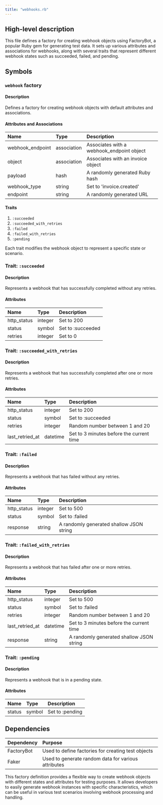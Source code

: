 ```yaml
---
title: "webhooks.rb"
---
```


## High-level description
This file defines a factory for creating webhook objects using FactoryBot, a popular Ruby gem for generating test data. It sets up various attributes and associations for webhooks, along with several traits that represent different webhook states such as succeeded, failed, and pending.

## Symbols

### `webhook` factory
#### Description
Defines a factory for creating webhook objects with default attributes and associations.

#### Attributes and Associations
| Name | Type | Description |
|:-----|:-----|:------------|
| webhook_endpoint | association | Associates with a webhook_endpoint object |
| object | association | Associates with an invoice object |
| payload | hash | A randomly generated Ruby hash |
| webhook_type | string | Set to 'invoice.created' |
| endpoint | string | A randomly generated URL |

#### Traits
1. `:succeeded`
2. `:succeeded_with_retries`
3. `:failed`
4. `:failed_with_retries`
5. `:pending`

Each trait modifies the webhook object to represent a specific state or scenario.

### Trait: `:succeeded`
#### Description
Represents a webhook that has successfully completed without any retries.

#### Attributes
| Name | Type | Description |
|:-----|:-----|:------------|
| http_status | integer | Set to 200 |
| status | symbol | Set to :succeeded |
| retries | integer | Set to 0 |

### Trait: `:succeeded_with_retries`
#### Description
Represents a webhook that has successfully completed after one or more retries.

#### Attributes
| Name | Type | Description |
|:-----|:-----|:------------|
| http_status | integer | Set to 200 |
| status | symbol | Set to :succeeded |
| retries | integer | Random number between 1 and 20 |
| last_retried_at | datetime | Set to 3 minutes before the current time |

### Trait: `:failed`
#### Description
Represents a webhook that has failed without any retries.

#### Attributes
| Name | Type | Description |
|:-----|:-----|:------------|
| http_status | integer | Set to 500 |
| status | symbol | Set to :failed |
| response | string | A randomly generated shallow JSON string |

### Trait: `:failed_with_retries`
#### Description
Represents a webhook that has failed after one or more retries.

#### Attributes
| Name | Type | Description |
|:-----|:-----|:------------|
| http_status | integer | Set to 500 |
| status | symbol | Set to :failed |
| retries | integer | Random number between 1 and 20 |
| last_retried_at | datetime | Set to 3 minutes before the current time |
| response | string | A randomly generated shallow JSON string |

### Trait: `:pending`
#### Description
Represents a webhook that is in a pending state.

#### Attributes
| Name | Type | Description |
|:-----|:-----|:------------|
| status | symbol | Set to :pending |

## Dependencies
| Dependency | Purpose |
|:-----------|:--------|
| FactoryBot | Used to define factories for creating test objects |
| Faker | Used to generate random data for various attributes |

This factory definition provides a flexible way to create webhook objects with different states and attributes for testing purposes. It allows developers to easily generate webhook instances with specific characteristics, which can be useful in various test scenarios involving webhook processing and handling.